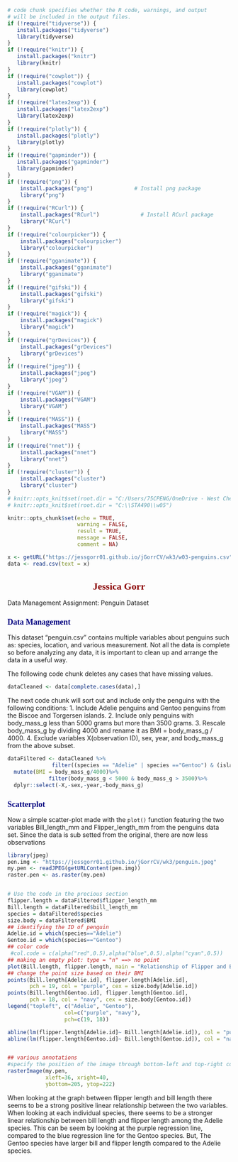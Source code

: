 <style type="text/css">

/* Table of content - navigation */
div#TOC li {
    list-style:none;
    background-color:skyblue;
    background-image:none;
    background-repeat:none;
    background-position:0;
    font-family: Arial, Helvetica, sans-serif;
    color: darkred;
}

h1.title {
  font-size: 24px;
  color: DarkRed;
  text-align: center;
}

h4.author { /* Header 4 - and the author and data headers use this too  */
    font-size: 18px;
  font-family: "Times New Roman", Times, serif;
  color: DarkRed;
  text-align: center;
}
h4.date { /* Header 4 - and the author and data headers use this too  */
  font-size: 18px;
  font-family: "Times New Roman", Times, serif;
  color: DarkBlue;
  text-align: center;
}
h1 { /* Header 3 - and the author and data headers use this too  */
    font-size: 22px;
    font-family: "Times New Roman", Times, serif;
    color: darkred;
    text-align: center;
}
h2 { /* Header 3 - and the author and data headers use this too  */
    font-size: 18px;
    font-family: "Times New Roman", Times, serif;
    color: navy;
    text-align: left;
}

h3 { /* Header 3 - and the author and data headers use this too  */
    font-size: 15px;
    font-family: "Times New Roman", Times, serif;
    color: navy;
    text-align: left;
}

h4 { /* Header 4 - and the author and data headers use this too  */
    font-size: 18px;
    font-family: "Times New Roman", Times, serif;
    color: darkred;
    text-align: left;
}
</style>


```{r setup, include=FALSE}
# code chunk specifies whether the R code, warnings, and output 
# will be included in the output files.
if (!require("tidyverse")) {
   install.packages("tidyverse")
   library(tidyverse)
}
if (!require("knitr")) {
   install.packages("knitr")
   library(knitr)
}
if (!require("cowplot")) {
   install.packages("cowplot")
   library(cowplot)
}
if (!require("latex2exp")) {
   install.packages("latex2exp")
   library(latex2exp)
}
if (!require("plotly")) {
   install.packages("plotly")
   library(plotly)
}
if (!require("gapminder")) {
   install.packages("gapminder")
   library(gapminder)
}
if (!require("png")) {
    install.packages("png")             # Install png package
    library("png")
}
if (!require("RCurl")) {
    install.packages("RCurl")             # Install RCurl package
    library("RCurl")
}
if (!require("colourpicker")) {
    install.packages("colourpicker")              
    library("colourpicker")
}
if (!require("gganimate")) {
    install.packages("gganimate")              
    library("gganimate")
}
if (!require("gifski")) {
    install.packages("gifski")              
    library("gifski")
}
if (!require("magick")) {
    install.packages("magick")              
    library("magick")
}
if (!require("grDevices")) {
    install.packages("grDevices")              
    library("grDevices")
}
if (!require("jpeg")) {
    install.packages("jpeg")              
    library("jpeg")
}
if (!require("VGAM")) {
    install.packages("VGAM")              
    library("VGAM")
}
if (!require("MASS")) {
    install.packages("MASS")              
    library("MASS")
}
if (!require("nnet")) {
    install.packages("nnet")              
    library("nnet")
}
if (!require("cluster")) {
    install.packages("cluster")              
    library("cluster")
}
# knitr::opts_knit$set(root.dir = "C:/Users/75CPENG/OneDrive - West Chester University of PA/Documents")
# knitr::opts_knit$set(root.dir = "C:\\STA490\\w05")

knitr::opts_chunk$set(echo = TRUE,       
                      warning = FALSE,   
                      result = TRUE,   
                      message = FALSE,
                      comment = NA)

x <- getURL("https://jessgorr01.github.io/jGorrCV/wk3/w03-penguins.csv")
data <- read.csv(text = x)
```


# Jessica Gorr

Data Management Assignment: Penguin Dataset

## Data Management

This dataset "penguin.csv" contains multiple variables about penguins such as: species, location, and various measurement. Not all the data is complete so before analyzing any data, it is important to clean up and arrange the data in a useful way.

The following code chunk deletes any cases that have missing values.
```{r}
dataCleaned <- data[complete.cases(data),]
```

The next code chunk will sort out and include only the penguins with the following conditions:
1. Include Adelie penguins and Gentoo penguins from the Biscoe and Torgersen islands.
2. Include only penguins with body_mass_g less than 5000 grams but more than 3500 grams.
3. Rescale body_mass_g by dividing 4000 and rename it as BMI = body_mass_g / 4000.
4. Exclude variables X(observation ID), sex, year, and body_mass_g from the above subset.

```{r}

dataFiltered <- dataCleaned %>%
              filter((species == "Adelie" | species =="Gentoo") & (island == "Biscoe" | island == "Torgersen") )%>%
  mutate(BMI = body_mass_g/4000)%>% 
             filter(body_mass_g < 5000 & body_mass_g > 3500)%>%
  dplyr::select(-X,-sex,-year,-body_mass_g)
```
## Scatterplot

Now a simple scatter-plot made with the `plot()` function featuring the two variables Bill_length_mm and Flipper_length_mm from the penguins data set. Since the data is sub setted from the original, there are now less observations

```{r}
library(jpeg)
pen.img <- "https://jessgorr01.github.io/jGorrCV/wk3/penguin.jpeg"
my.pen <- readJPEG(getURLContent(pen.img))
raster.pen <- as.raster(my.pen) 


# Use the code in the precious section
flipper.length = dataFiltered$flipper_length_mm
Bill.length = dataFiltered$bill_length_mm
species = dataFiltered$species
size.body = dataFiltered$BMI
## identifying the ID of penguin
Adelie.id = which(species=="Adelie")  
Gentoo.id = which(species=="Gentoo")
## color code
 #col.code = c(alpha("red",0.5),alpha("blue",0.5),alpha("cyan",0.5))
## making an empty plot: type = "n" ==> no point
plot(Bill.length, flipper.length, main = "Relationship of Flipper and Bill Length Amounst all Species of Penguins", type = "n",  xlab="Bill Length (mm)", ylab="Flipper Length (mm)")
## change the point size based on their BMI
points(Bill.length[Adelie.id], flipper.length[Adelie.id], 
       pch = 19, col = "purple", cex = size.body[Adelie.id])
points(Bill.length[Gentoo.id], flipper.length[Gentoo.id], 
       pch = 18, col = "navy", cex = size.body[Gentoo.id])
legend("topleft", c("Adelie", "Gentoo"), 
                  col=c("purple", "navy"),
                  pch=c(19, 18))

abline(lm(flipper.length[Adelie.id]~ Bill.length[Adelie.id]), col = "purple")
abline(lm(flipper.length[Gentoo.id]~ Bill.length[Gentoo.id]), col = "navy")


## various annotations
#specify the position of the image through bottom-left and top-right coords
rasterImage(my.pen, 
            xleft=36, xright=40, 
            ybottom=205, ytop=222)

```

When looking at the graph between flipper length and bill length there seems to be a strong positive linear relationship between the two variables. When looking at each individual species, there seems to be a stronger linear relationship between bill length and flipper length among the Adelie species. This can be seem by looking at the purple regression line, compared to the blue regression line for the Gentoo species. But, The Gentoo species have larger bill and flipper length compared to the Adelie species.